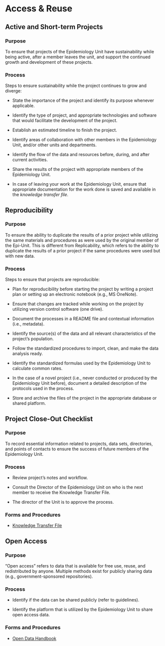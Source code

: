 # Access & Reuse

::: panel-tabset
## Active and Short-term Projects

### Purpose

To ensure that projects of the Epidemiology Unit have sustainability while being active, after a member leaves the unit, and support the continued growth and development of these projects.

### Process

Steps to ensure sustainability while the project continues to grow and diverge:

-   State the importance of the project and identify its purpose whenever applicable.

-   Identify the type of project, and appropriate technologies and software that would facilitate the development of the project.

-   Establish an estimated timeline to finish the project.

-   Identify areas of collaboration with other members in the Epidemiology Unit, and/or other units and departments.

-   Identify the flow of the data and resources before, during, and after current activities.

-   Share the results of the project with appropriate members of the Epidemiology Unit.

-   In case of leaving your work at the Epidemiology Unit, ensure that appropriate documentation for the work done is saved and available in the *knowledge transfer file*.

## Reproducibility

### Purpose

To ensure the ability to duplicate the results of a prior project while utilizing the same materials and procedures as were used by the original member of the Epi-Unit. This is different from Replicability, which refers to the ability to duplicate the results of a prior project if the same procedures were used but with new data.

### Process

Steps to ensure that projects are reproducible:

-   Plan for reproducibility before starting the project by writing a project plan or setting up an electronic notebook (e.g., MS OneNote).

-   Ensure that changes are tracked while working on the project by utilizing version control software (one drive).

-   Document the processes in a README file and contextual information (i.e., metadata).

-   Identify the source(s) of the data and all relevant characteristics of the project's population.

-   Follow the standardized procedures to import, clean, and make the data analysis ready.

-   Identify the standardized formulas used by the Epidemiology Unit to calculate common rates.

-   In the case of a novel project (i.e., never conducted or produced by the Epidemiology Unit before), document a detailed description of the protocols used in the process.

-   Store and archive the files of the project in the appropriate database or shared platform.

## Project Close-Out Checklist

### Purpose

To record essential information related to projects, data sets, directories, and points of contacts to ensure the success of future members of the Epidemiology Unit.

### Process

-   Review project's notes and workflow.

-   Consult the Director of the Epidemiology Unit on who is the next member to receive the Knowledge Transfer File.

-   The director of the Unit is to approve the process.

### Forms and Procedures

-   [Knowledge Transfer File](https://forms.office.com/r/Z1ygCfbbww)

## Open Access

### Purpose

"Open access" refers to data that is available for free use, reuse, and redistributed by anyone. Multiple methods exist for publicly sharing data (e.g., government-sponsored repositories).

### Process

-   Identify if the data can be shared publicly (refer to guidelines).

-   Identify the platform that is utilized by the Epidemiology Unit to share open access data.

### Forms and Procedures

-   [Open Data Handbook](https://opendatahandbook.org/guide/en/what-is-open-data/)
:::
